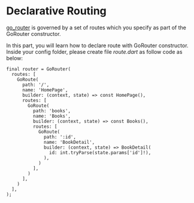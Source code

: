# Declarative Routing
[go_router](https://pub.dev/packages/go_router) is governed by a set of routes which you specify as part of the GoRouter constructor.

In this part, you will learn how to declare route with GoRouter constructor. 
Inside your config folder, please create file <em>route.dart</em> as follow code as below:

```
final router = GoRouter(
  routes: [
    GoRoute(
      path: '/',
      name: 'HomePage',
      builder: (context, state) => const HomePage(),
      routes: [
        GoRoute(
          path: 'books',
          name: 'Books',
          builder: (context, state) => const Books(),
          routes: [
            GoRoute(
              path: ':id',
              name: 'BookDetail',
              builder: (context, state) => BookDetail(
                id: int.tryParse(state.params['id']!),
              ),
            )
          ],
        )
      ],
    )
  ],
);

```